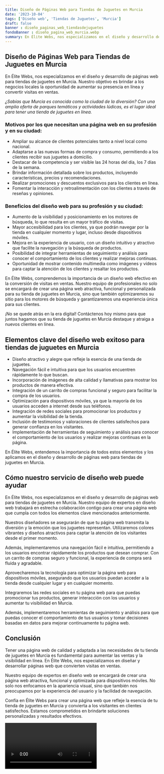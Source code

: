 ```yaml
---
title: Diseño de Páginas Web para Tiendas de Juguetes en Murcia
date: '2023-10-04'
tags: ['Diseño web', 'Tiendas de Juguetes', 'Murcia']
draft: false
banner : diseño_paginas_web_tiendasdejuguetes
fondoBanner : diseño_pagina_web_murcia.webp
summary: En Élite Webs, nos especializamos en el diseño y desarrollo de páginas web para tiendas de juguetes en Murcia. Nuestro objetivo es brindar a los negocios locales la oportunidad de aumentar su presencia en línea y convertir visitas en ventas. 
---
```


## Diseño de Páginas Web para Tiendas de Juguetes en Murcia

En Élite Webs, nos especializamos en el diseño y desarrollo de páginas web para tiendas de juguetes en Murcia. Nuestro objetivo es brindar a los negocios locales la oportunidad de aumentar su presencia en línea y convertir visitas en ventas. 

*¿Sabías que Murcia es conocida como la ciudad de la diversión? Con una amplia oferta de parques temáticos y actividades lúdicas, es el lugar ideal para tener una tienda de juguetes en línea.*

### Motivos por los que necesitan una página web en su profesión y en su ciudad:

- Ampliar su alcance de clientes potenciales tanto a nivel local como nacional.
- Adaptarse a las nuevas formas de compra y consumo, permitiendo a los clientes recibir sus juguetes a domicilio.
- Destacar de la competencia y ser visible las 24 horas del día, los 7 días de la semana.
- Brindar información detallada sobre los productos, incluyendo características, precios y recomendaciones.
- Realizar promociones y descuentos exclusivos para los clientes en línea.
- Fomentar la interacción y retroalimentación con los clientes a través de reseñas y opiniones.

### Beneficios del diseño web para su profesión y su ciudad:

- Aumento de la visibilidad y posicionamiento en los motores de búsqueda, lo que resulta en un mayor tráfico de visitas.
- Mayor accesibilidad para los clientes, ya que podrán navegar por la tienda en cualquier momento y lugar, incluso desde dispositivos móviles.
- Mejora en la experiencia de usuario, con un diseño intuitivo y atractivo que facilite la navegación y la búsqueda de productos.
- Posibilidad de integrar herramientas de seguimiento y análisis para conocer el comportamiento de los clientes y realizar mejoras continuas.
- Oportunidad de mostrar contenido multimedia como imágenes y vídeos para captar la atención de los clientes y resaltar los productos.

En Élite Webs, comprendemos la importancia de un diseño web efectivo en la conversión de visitas en ventas. Nuestro equipo de profesionales no solo se encargará de crear una página web atractiva, funcional y personalizada para su tienda de juguetes en Murcia, sino que también optimizaremos su sitio para los motores de búsqueda y garantizaremos una experiencia única para sus clientes.

¡No se quede atrás en la era digital! Contáctenos hoy mismo para que juntos hagamos que su tienda de juguetes en Murcia destaque y atraiga a nuevos clientes en línea.

<GifSeo />

<Cta />

## Elementos clave del diseño web exitoso para tiendas de juguetes en Murcia

- Diseño atractivo y alegre que refleje la esencia de una tienda de juguetes.
- Navegación fácil e intuitiva para que los usuarios encuentren rápidamente lo que buscan.
- Incorporación de imágenes de alta calidad y llamativas para mostrar los productos de manera efectiva.
- Integración de un carrito de compras funcional y seguro para facilitar la compra de los usuarios.
- Optimización para dispositivos móviles, ya que la mayoría de los usuarios acceden a internet desde sus teléfonos.
- Integración de redes sociales para promocionar los productos y aumentar la visibilidad de la tienda.
- Inclusión de testimonios y valoraciones de clientes satisfechos para generar confianza en los visitantes.
- Implementación de herramientas de seguimiento y análisis para conocer el comportamiento de los usuarios y realizar mejoras continuas en la página.

En Élite Webs, entendemos la importancia de todos estos elementos y los aplicamos en el diseño y desarrollo de páginas web para tiendas de juguetes en Murcia.

## Cómo nuestro servicio de diseño web puede ayudar

En Élite Webs, nos especializamos en el diseño y desarrollo de páginas web para tiendas de juguetes en Murcia. Nuestro equipo de expertos en diseño web trabajará en estrecha colaboración contigo para crear una página web que cumpla con todos los elementos clave mencionados anteriormente.

Nuestros diseñadores se asegurarán de que tu página web transmita la diversión y la emoción que los juguetes representan. Utilizaremos colores vibrantes y diseños atractivos para captar la atención de los visitantes desde el primer momento.

Además, implementaremos una navegación fácil e intuitiva, permitiendo a los usuarios encontrar rápidamente los productos que desean comprar. Con un carrito de compras seguro y funcional, la experiencia de compra será fluida y agradable.

Aprovecharemos la tecnología para optimizar la página web para dispositivos móviles, asegurando que los usuarios puedan acceder a la tienda desde cualquier lugar y en cualquier momento.

Integraremos las redes sociales en tu página web para que puedas promocionar tus productos, generar interacción con los usuarios y aumentar tu visibilidad en Murcia.

Además, implementaremos herramientas de seguimiento y análisis para que puedas conocer el comportamiento de tus usuarios y tomar decisiones basadas en datos para mejorar continuamente tu página web.

## Conclusión

Tener una página web de calidad y adaptada a las necesidades de tu tienda de juguetes en Murcia es fundamental para aumentar las ventas y la visibilidad en línea. En Élite Webs, nos especializamos en diseñar y desarrollar páginas web que convierten visitas en ventas.

Nuestro equipo de expertos en diseño web se encargará de crear una página web atractiva, funcional y optimizada para dispositivos móviles. No solo nos enfocamos en la apariencia visual, sino que también nos preocupamos por la experiencia del usuario y la facilidad de navegación.

Confía en Élite Webs para crear una página web que refleje la esencia de tu tienda de juguetes en Murcia y convierta a los visitantes en clientes satisfechos. Estamos comprometidos en brindarte soluciones personalizadas y resultados efectivos.

<Video />

<CtaBot job='Tiendas de Juguetes' city='Murcia'/>

<Gmaps query='Murcia+españa+maps' />